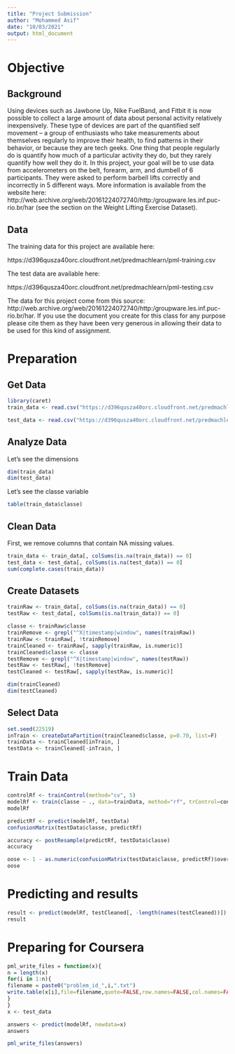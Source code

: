 ```yaml
---
title: "Project Submission"
author: "Mohammed Asif"
date: "10/03/2021"
output: html_document
---
```


# Objective

## Background

Using devices such as Jawbone Up, Nike FuelBand, and Fitbit it is now possible to collect a large amount of data about personal activity relatively inexpensively. These type of devices are part of the quantified self movement – a group of enthusiasts who take measurements about themselves regularly to improve their health, to find patterns in their behavior, or because they are tech geeks. One thing that people regularly do is quantify how much of a particular activity they do, but they rarely quantify how well they do it. In this project, your goal will be to use data from accelerometers on the belt, forearm, arm, and dumbell of 6 participants. They were asked to perform barbell lifts correctly and incorrectly in 5 different ways. More information is available from the website here: http://web.archive.org/web/20161224072740/http:/groupware.les.inf.puc-rio.br/har (see the section on the Weight Lifting Exercise Dataset).

## Data

The training data for this project are available here:

https://d396qusza40orc.cloudfront.net/predmachlearn/pml-training.csv

The test data are available here:

https://d396qusza40orc.cloudfront.net/predmachlearn/pml-testing.csv

The data for this project come from this source: http://web.archive.org/web/20161224072740/http:/groupware.les.inf.puc-rio.br/har. If you use the document you create for this class for any purpose please cite them as they have been very generous in allowing their data to be used for this kind of assignment.

# Preparation

## Get Data

```r
library(caret)
train_data <- read.csv("https://d396qusza40orc.cloudfront.net/predmachlearn/pml-training.csv", na.strings=c("", "NA", "#DIV/0!"))

test_data <- read.csv("https://d396qusza40orc.cloudfront.net/predmachlearn/pml-testing.csv", na.strings=c("", "NA", "#DIV/0!"))
```


## Analyze Data

Let's see the dimensions
```r
dim(train_data)
dim(test_data)
```

Let's see the classe variable
```r
table(train_data$classe)
```

## Clean Data

First, we remove columns that contain NA missing values.

```r
train_data <- train_data[, colSums(is.na(train_data)) == 0]
test_data <- test_data[, colSums(is.na(test_data)) == 0]
sum(complete.cases(train_data))

```

## Create Datasets
```r
trainRaw <- train_data[, colSums(is.na(train_data)) == 0]
testRaw <- test_data[, colSums(is.na(train_data)) == 0]

classe <- trainRaw$classe
trainRemove <- grepl("^X|timestamp|window", names(trainRaw))
trainRaw <- trainRaw[, !trainRemove]
trainCleaned <- trainRaw[, sapply(trainRaw, is.numeric)]
trainCleaned$classe <- classe
testRemove <- grepl("^X|timestamp|window", names(testRaw))
testRaw <- testRaw[, !testRemove]
testCleaned <- testRaw[, sapply(testRaw, is.numeric)]

dim(trainCleaned)
dim(testCleaned)

```

## Select Data

```r
set.seed(22519) 
inTrain <- createDataPartition(trainCleaned$classe, p=0.70, list=F)
trainData <- trainCleaned[inTrain, ]
testData <- trainCleaned[-inTrain, ]
```

# Train Data

```r
controlRf <- trainControl(method="cv", 5)
modelRf <- train(classe ~ ., data=trainData, method="rf", trControl=controlRf, ntree=25)
modelRf
```

```r
predictRf <- predict(modelRf, testData)
confusionMatrix(testData$classe, predictRf)
```

```r
accuracy <- postResample(predictRf, testData$classe)
accuracy
```

```r
oose <- 1 - as.numeric(confusionMatrix(testData$classe, predictRf)$overall[1])
oose
```

# Predicting and results
```r
result <- predict(modelRf, testCleaned[, -length(names(testCleaned))])
result
```

# Preparing for Coursera

```r
pml_write_files = function(x){
n = length(x)
for(i in 1:n){
filename = paste0("problem_id_",i,".txt")
write.table(x[i],file=filename,quote=FALSE,row.names=FALSE,col.names=FALSE)
}
}
x <- test_data

answers <- predict(modelRf, newdata=x)
answers
```

```r
pml_write_files(answers)
```